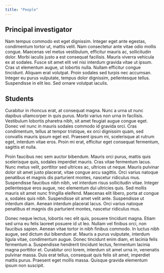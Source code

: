 ```yaml
---
title: "People"
---
```


## Principal investigator
Nam tempus commodo est eget dignissim. Integer eget ante egestas, condimentum tortor ut, mattis velit. Nam consectetur ante vitae odio mollis congue. Maecenas vel metus vestibulum, efficitur mauris ac, sollicitudin dolor. Morbi iaculis justo a est consequat facilisis. Mauris viverra vehicula ex at sodales. Fusce sit amet elit vel nisi interdum gravida vitae ut ipsum. Cras ut elementum augue, ut lobortis nulla. Nullam efficitur congue tincidunt. Aliquam erat volutpat. Proin sodales sed turpis nec accumsan. Integer eu purus vulputate, tempus dolor dignissim, pellentesque tellus. Suspendisse in elit leo. Sed ornare volutpat iaculis.

## Students
Curabitur in rhoncus erat, at consequat magna. Nunc a urna ut nunc dapibus ullamcorper in quis purus. Morbi varius non urna in facilisis. Vestibulum lobortis pharetra nibh, sit amet feugiat augue congue eget. Donec vel nunc in mauris sodales commodo id gravida orci. Cras condimentum, tellus at tempor tristique, ex orci dignissim quam, sed convallis mauris ipsum eget est. Praesent ipsum mi, scelerisque at rutrum eget, interdum vitae eros. Proin mi erat, efficitur eget consequat fermentum, sagittis et nulla.

Proin faucibus nec sem auctor bibendum. Mauris orci purus, mattis quis scelerisque quis, sodales imperdiet mauris. Cras vitae fermentum lacus. Nunc metus velit, porttitor sed ultrices ac, ultrices ut neque. Mauris pulvinar dolor sit amet justo placerat, vitae congue arcu sagittis. Orci varius natoque penatibus et magnis dis parturient montes, nascetur ridiculus mus. Suspendisse faucibus nibh nibh, vel interdum risus sollicitudin vitae. Integer pellentesque eros augue, nec elementum dui ultricies quis. Sed mollis mauris sit amet nunc fringilla eleifend. Maecenas elit libero, porta at congue a, sodales quis nibh. Suspendisse sit amet velit ante. Suspendisse ut interdum diam. Aenean interdum placerat lacus. Orci varius natoque penatibus et magnis dis parturient montes, nascetur ridiculus mus.

Donec neque lectus, lobortis nec elit quis, posuere tincidunt magna. Etiam sed urna eu felis laoreet posuere id ut leo. Nullam vel finibus orci, non faucibus sapien. Aenean vitae tortor in nibh finibus commodo. In luctus nibh augue, sed dictum dui bibendum at. Mauris a purus vulputate, interdum ligula vitae, condimentum augue. Donec tincidunt enim diam, et lacinia felis fermentum a. Suspendisse hendrerit tincidunt lectus, fermentum lacinia magna porttitor et. Curabitur orci lorem, interdum sit amet urna in, venenatis pulvinar massa. Duis erat tellus, consequat quis felis sit amet, imperdiet mattis purus. Praesent eget mollis massa. Quisque gravida elementum ipsum non suscipit. 
